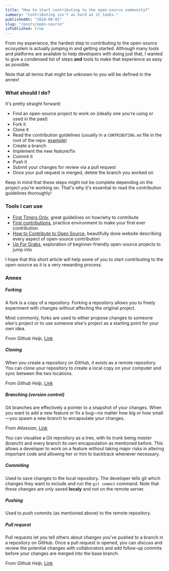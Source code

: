 ```yaml
---
title: "How to start contributing to the open-source community?"
summary: "Contributing isn't as hard as it looks."
publishedAt: "2018-08-02"
slug: "/posts/open-source"
isPublished: true
---
```


From my experience, the hardest step to contributing to the open-source ecosystem is actually jumping in and getting started. Although many tools and platforms are available to help developers with doing just that, I wanted to give a condensed list of steps **and** tools to make that experience as easy as possible.

Note that all terms that might be unknown to you will be defined in the annex!

### What should I do?

It's pretty straight forward:

- Find an open-source project to work on (ideally one you're using or used in the past)
- Fork it
- Clone it
- Read the contribution guidelines (usually in a `CONTRIBUTING.md` file in the root of the repo: [example](https://github.com/SSENSE/vue-carousel/blob/master/CONTRIBUTING.md))
- Create a branch
- Implement the new feature/fix
- Commit it
- Push it
- Submit your changes for review via a pull request
- Once your pull request is merged, delete the branch you worked on

Keep in mind that these steps might not be complete depending on the project you're working on. That's why it's essential to read the contribution guidelines thoroughly!

### Tools I can use

- [First Timers Only](https://www.firsttimersonly.com/), great guidelines on how/why to contribute
- [First contributions](https://github.com/Roshanjossey/first-contributions), practice environment to make your first ever contribution
- [How to Contribute to Open Source](https://opensource.guide/how-to-contribute/), beautifully done website describing every aspect of open-source contribution
- [Up For Grabs](https://up-for-grabs.net/#/), exploration of beginner-friendly open-source projects to jump into

I hope that this short article will help some of you to start contributing to the open-source as it is a very rewarding process.

### Annex

##### Forking

A fork is a copy of a repository. Forking a repository allows you to freely experiment with changes without affecting the original project.

Most commonly, forks are used to either propose changes to someone else's project or to use someone else's project as a starting point for your own idea.

_From Github Help_, [Link](https://help.github.com/articles/fork-a-repo/)

##### Cloning

When you create a repository on GitHub, it exists as a remote repository. You can clone your repository to create a local copy on your computer and sync between the two locations.

_From Github Help_, [Link](https://help.github.com/articles/cloning-a-repository/)

##### Branching (version control)

Git branches are effectively a pointer to a snapshot of your changes. When you want to add a new feature or fix a bug—no matter how big or how small—you spawn a new branch to encapsulate your changes.

_From Atlassian_, [Link](https://www.atlassian.com/git/tutorials/using-branches)

You can visualise a Git repository as a tree, with its trunk being _master_ (branch) and every branch its own encapsulation as mentioned before. This allows a developer to work on a feature without taking major risks in altering important code and allowing her or him to backtrack whenever necessary.

##### Commiting

Used to save changes to the local repository. The developer tells git which changes they want to include and run the `git commit` command. Note that these changes are only saved **localy** and not on the remote server.

##### Pushing

Used to _push_ commits (as mentioned above) to the remote repository.

##### Pull request

Pull requests let you tell others about changes you've pushed to a branch in a repository on GitHub. Once a pull request is opened, you can discuss and review the potential changes with collaborators and add follow-up commits before your changes are merged into the base branch.

_From Github Help_, [Link](https://help.github.com/articles/about-pull-requests/)
